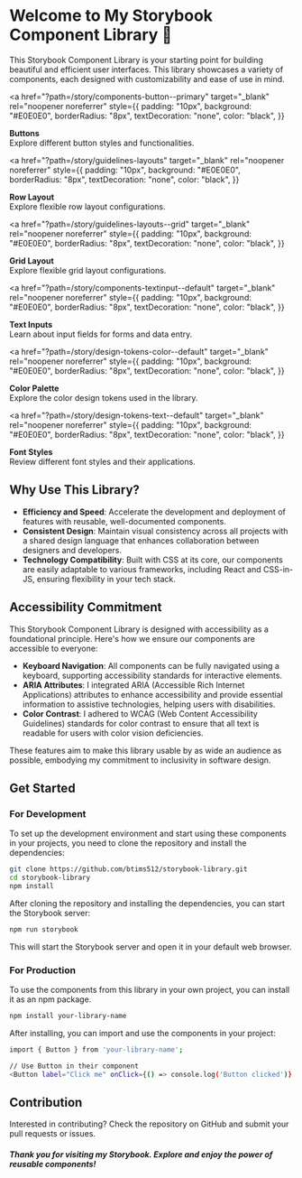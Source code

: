 
<Meta title="Introduction" />

# Welcome to My Storybook Component Library 🌟

This Storybook Component Library is your starting point for building beautiful and efficient user interfaces. This library showcases a variety of components, each designed with customizability and ease of use in mind.

<div style={{ display: 'flex', flexDirection: 'column', gap: '20px', marginBottom: '40px' }}>

<a
  href="?path=/story/components-button--primary"
  target="_blank"
  rel="noopener noreferrer"
  style={{
    padding: "10px",
    background: "#E0E0E0",
    borderRadius: "8px",
    textDecoration: "none",
    color: "black",
  }}
>
  <strong>Buttons</strong>
  <br />
  Explore different button styles and functionalities.
</a>

<a
  href="?path=/story/guidelines-layouts"
  target="_blank"
  rel="noopener noreferrer"
  style={{
    padding: "10px",
    background: "#E0E0E0",
    borderRadius: "8px",
    textDecoration: "none",
    color: "black",
  }}
>
  <strong>Row Layout</strong>
  <br />
  Explore flexible row layout configurations.
</a>

<a
  href="?path=/story/guidelines-layouts--grid"
  target="_blank"
  rel="noopener noreferrer"
  style={{
    padding: "10px",
    background: "#E0E0E0",
    borderRadius: "8px",
    textDecoration: "none",
    color: "black",
  }}
>
  <strong>Grid Layout</strong>
  <br />
  Explore flexible grid layout configurations.
</a>

<a
  href="?path=/story/components-textinput--default"
  target="_blank"
  rel="noopener noreferrer"
  style={{
    padding: "10px",
    background: "#E0E0E0",
    borderRadius: "8px",
    textDecoration: "none",
    color: "black",
  }}
>
  <strong>Text Inputs</strong>
  <br />
  Learn about input fields for forms and data entry.
</a>

<a
  href="?path=/story/design-tokens-color--default"
  target="_blank"
  rel="noopener noreferrer"
  style={{
    padding: "10px",
    background: "#E0E0E0",
    borderRadius: "8px",
    textDecoration: "none",
    color: "black",
  }}
>
  <strong>Color Palette</strong>
  <br />
  Explore the color design tokens used in the library.
</a>

<a
  href="?path=/story/design-tokens-text--default"
  target="_blank"
  rel="noopener noreferrer"
  style={{
    padding: "10px",
    background: "#E0E0E0",
    borderRadius: "8px",
    textDecoration: "none",
    color: "black",
  }}
>
  <strong>Font Styles</strong>
  <br />
  Review different font styles and their applications.
</a>

</div>

## Why Use This Library?

- **Efficiency and Speed**: Accelerate the development and deployment of features with reusable, well-documented components.
- **Consistent Design**: Maintain visual consistency across all projects with a shared design language that enhances collaboration between designers and developers.
- **Technology Compatibility**: Built with CSS at its core, our components are easily adaptable to various frameworks, including React and CSS-in-JS, ensuring flexibility in your tech stack.

## Accessibility Commitment

This Storybook Component Library is designed with accessibility as a foundational principle. Here's how we ensure our components are accessible to everyone:

- **Keyboard Navigation**: All components can be fully navigated using a keyboard, supporting accessibility standards for interactive elements.
- **ARIA Attributes**: I integrated ARIA (Accessible Rich Internet Applications) attributes to enhance accessibility and provide essential information to assistive technologies, helping users with disabilities.
- **Color Contrast**: I adhered to WCAG (Web Content Accessibility Guidelines) standards for color contrast to ensure that all text is readable for users with color vision deficiencies.

These features aim to make this library usable by as wide an audience as possible, embodying my commitment to inclusivity in software design.

## Get Started

### For Development

To set up the development environment and start using these components in your projects, you need to clone the repository and install the dependencies:

```bash
git clone https://github.com/btims512/storybook-library.git
cd storybook-library
npm install
```

After cloning the repository and installing the dependencies, you can start the Storybook server:

```bash
npm run storybook
```

This will start the Storybook server and open it in your default web browser.

### For Production

To use the components from this library in your own project, you can install it as an npm package.

```bash
npm install your-library-name
```

After installing, you can import and use the components in your project:

```bash
import { Button } from 'your-library-name';

// Use Button in their component
<Button label="Click me" onClick={() => console.log('Button clicked')} />
```

## Contribution

Interested in contributing? Check the repository on GitHub and submit your pull requests or issues.

##### Thank you for visiting my Storybook. Explore and enjoy the power of reusable components!
